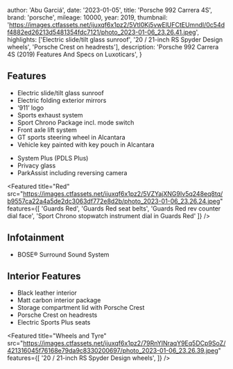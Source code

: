 
  author: 'Abu Garciá',
  date: '2023-01-05',
  title: 'Porsche 992 Carrera 4S',
  brand: 'porsche',
  mileage: 10000,
  year: 2019,
  thumbnail: 'https://images.ctfassets.net/ijuxqf6x1pz2/5VtI0Kj5vwElUFCtEUmndI/0c54df4882ed26213d5481354fdc7121/photo_2023-01-06_23.26.41.jpeg',
  highlights: ['Electric slide/tilt glass sunroof', '20 / 21-inch RS Spyder Design wheels', 'Porsche Crest on headrests'],
  description:
    'Porsche 992 Carrera 4S (2019) Features And Specs on Luxoticars',
}


## Features
- Electric slide/tilt glass sunroof
- Electric folding exterior mirrors
- ‘911’ logo
- Sports exhaust system
- Sport Chrono Package incl. mode switch
- Front axle lift system
- GT sports steering wheel in Alcantara
- Vehicle key painted with key pouch in Alcantara

<Featured
  title="LED main headlights including Porsche Dynamic Light"
  src="https://images.ctfassets.net/ijuxqf6x1pz2/D8nlC4qfXWxCH4fdf6zKI/faa8d308d6c608af3cd89e4b78d83c56/photo_2023-01-06_23.26.36.jpeg"
  features={[]}
/>

- System Plus (PDLS Plus)
- Privacy glass
- ParkAssist including reversing camera

<Featured
  title="Red"
  src="https://images.ctfassets.net/ijuxqf6x1pz2/5VZYajXNG9Iv5q248eq8tq/b9557ca22a4a5de2dc3063df772e8d2b/photo_2023-01-06_23.26.24.jpeg"
  features={[
    'Guards Red',
    'Guards Red seat belts',
    'Guards Red rev counter dial face',
    'Sport Chrono stopwatch instrument dial in Guards Red'
  ]}
/>

## Infotainment
+ BOSE®️ Surround Sound System

## Interior Features
+ Black leather interior
+ Matt carbon interior package
+ Storage compartment lid with Porsche Crest
+ Porsche Crest on headrests
+ Electric Sports Plus seats

<Featured
  title="Wheels and Tyre"
  src="https://images.ctfassets.net/ijuxqf6x1pz2/79RnYINraqY9Eq5DCp9SoZ/421316045f76168e79da9c8330200697/photo_2023-01-06_23.26.39.jpeg"
  features={[
    '20 / 21-inch RS Spyder Design wheels',
  ]}
/>